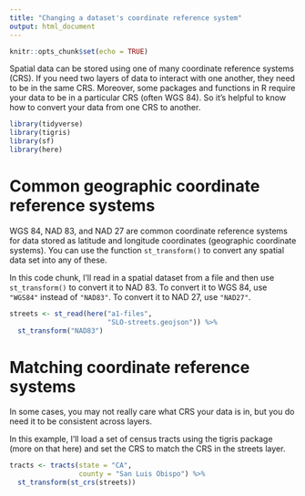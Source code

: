 ```yaml
---
title: "Changing a dataset's coordinate reference system"
output: html_document
---
```


```r
knitr::opts_chunk$set(echo = TRUE)
```

Spatial data can be stored using one of many coordinate reference 
systems (CRS). If you need two layers of data to interact with one
another, they need to be in the same CRS. Moreover, some packages and 
functions in R require your data to be in a particular CRS (often WGS 
84). So it's helpful to know how to convert your data from one CRS to 
another.

```r
library(tidyverse)
library(tigris)
library(sf)
library(here)
```

# Common geographic coordinate reference systems

WGS 84, NAD 83, and NAD 27 are common coordinate reference systems for 
data stored as latitude and longitude coordinates (geographic coordinate
systems). You can use the function `st_transform()` to convert any spatial
data set into any of these.

In this code chunk, I'll read in a spatial dataset from a file and then use 
`st_transform()` to convert it to NAD 83. To convert it to WGS 84, use 
`"WGS84"` instead of `"NAD83"`. To convert it to NAD 27, use `"NAD27"`.

```r
streets <- st_read(here("a1-files",
                        "SLO-streets.geojson")) %>%
  st_transform("NAD83")
```

# Matching coordinate reference systems

In some cases, you may not really care what CRS your data is in, but you 
do need it to be consistent across layers.

In this example, I'll load a set of census tracts using the tigris package
(more on that here) and set the CRS to match the CRS in the streets layer.

```r
tracts <- tracts(state = "CA",
                 county = "San Luis Obispo") %>%
  st_transform(st_crs(streets))
```

